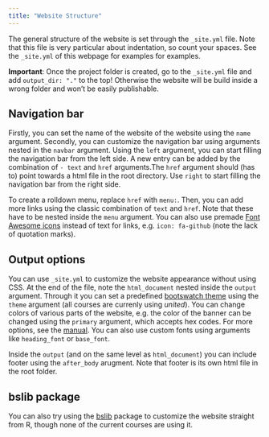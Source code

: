 ```yaml
---
title: "Website Structure"
---
```


The general structure of the website is set through the `_site.yml` file. Note that this file is very particular about indentation, so count your spaces. See the `_site.yml` of this webpage for examples for examples.

**Important**: Once the project folder is created, go to the `_site.yml` file and add `output_dir: "."` to the top! Otherwise the website will be build inside a wrong folder and won't be easily publishable.

## Navigation bar

Firstly, you can set the name of the website of the website using the `name` argument. Secondly, you can customize the navigation bar using arguments nested in the `navbar` argument. Using the `left` argument, you can start filling the navigation bar from the left side. A new entry can be added by the combination of `- text` and `href` arguments.The `href` argument should (has to) point towards a html file in the root directory. Use `right` to start filling the navigation bar from the right side.


To create a rolldown menu, replace `href` with `menu:`. Then, you can add more links using the classic combination of `text` and `href`. Note that these have to be nested inside the `menu` argument. You can also use premade [Font Awesome icons](https://fontawesome.com/icons) instead of text for links, e.g. `icon: fa-github` (note the lack of quotation marks).

## Output options

You can use `_site.yml` to customize the website appearance without using CSS. At the end of the file, note the `html_document` nested inside the `output` argument. Through it you can set a predefined [bootswatch theme](https://bootswatch.com) using the `theme` argument (all courses are currenly using *united*). You can change colors of various parts of the website, e.g. the color of the banner can be changed using the `primary` argument, which accepts hex codes. For more options, see the [manual](https://getbootstrap.com/docs/5.0/customize/color/). You can also use custom fonts using arguments like `heading_font` or `base_font`.


Inside the `output` (and on the same level as `html_document`) you can include footer using the `after_body` arugment. Note that footer is its own html file in the root folder.


## bslib package

You can also try using the [bslib](https://rstudio.github.io/bslib/index.html) package to customize the website straight from R, though none of the current courses are using it.